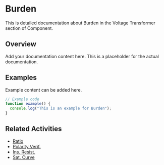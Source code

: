 # Burden

This is detailed documentation about Burden in the Voltage Transformer section of Component.

## Overview

Add your documentation content here. This is a placeholder for the actual documentation.

## Examples

Example content can be added here.

```typescript
// Example code
function example() {
  console.log("This is an example for Burden");
}
```

## Related Activities

- [Ratio](/docs/component/voltage-transformer/ratio)
- [Polarity Verif.](/docs/component/voltage-transformer/polarity-verif)
- [Ins. Resist.](/docs/component/voltage-transformer/ins-resist)
- [Sat. Curve](/docs/component/voltage-transformer/sat-curve)
